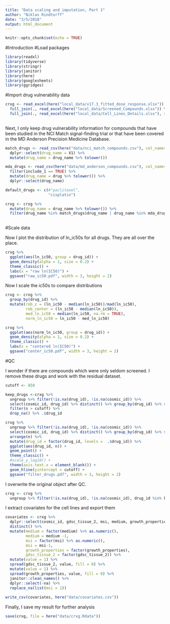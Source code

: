 ```yaml
---
title: "Data scaling and imputation, Part 1"
author: "Niklas Rindtorff"
date: "3/5/2018"
output: html_document
---
```


```r
knitr::opts_chunk$set(echo = TRUE)
```

#Introduction 
#Load packages

```r
library(readxl)
library(tidyverse)
library(stringr)
library(janitor)
library(here)
library(googlesheets)
library(ggridges)
```

#Import drug vulnerability data

```r

crxg <- read_excel(here("local_data/v17.3_fitted_dose_response.xlsx")) %>% dplyr::select(-c(1,2)) %>% `colnames<-`(colnames(.) %>% tolower()) %>%
  full_join(., read_excel(here("local_data/Screened_Compounds.xlsx")) %>% janitor::clean_names()) %>%
  full_join(., read_excel(here("local_data/Cell_Lines_Details.xlsx"), sheet = "Cell line details") %>% `colnames<-`(colnames(.) %>% tolower() %>% str_replace_all(., " ", "_"))  %>%  dplyr::select(c(1,2,8,9,10,11,12,13)) %>% `colnames<-`(c("sample_name", "cosmic_id", "gdsc_tissue_1", "gdsc_tissue_2", "cancer_type", "msi", "medium", "growth_properties")))
  
```

Next, I only keep drug vulnerability information for compounds that have been studied in the NCI Match signal-finding trial or that have been covered in the MD Anderson Precision Medicine Database.

```r
match_drugs <- read_csv(here("data/nci_match_compounds.csv"), col_names = FALSE) %>% 
  dplyr::select(drug_name = X1) %>% 
  mutate(drug_name = drug_name %>% tolower())

mda_drugs <- read_csv(here("data/md_anderson_compounds.csv"), col_names = TRUE) %>% 
  filter(include_1 == TRUE) %>% 
  mutate(drug_name = drug %>% tolower()) %>% 
  dplyr::select(drug_name)

default_drugs <- c(#"paclitaxel",
                   "cisplatin")

crxg <- crxg %>% 
  mutate(drug_name = drug_name %>% tolower()) %>% 
  filter(drug_name %in% match_drugs$drug_name | drug_name %in% mda_drugs$drug_name | drug_name %in% default_drugs)
  
```


#Scale data

Now I plot the distribution of ln_ic50s for all drugs. They are all over the place.

```r
crxg %>% 
  ggplot(aes(ln_ic50, group = drug_id)) + 
  geom_density(alpha = 1, size = 0.2) + 
  theme_classic() + 
  labs(x = "raw ln(IC50)") + 
  ggsave("raw_ic50.pdf", width = 3, height = 2)
```

Now I scale the ic50s to compare distributions

```r
crxg <- crxg %>%
  group_by(drug_id) %>%
  mutate(rob_z = (ln_ic50 - median(ln_ic50))/mad(ln_ic50),
         rob_center = (ln_ic50 - median(ln_ic50)),
         med_ln_ic50 = median(ln_ic50, na.rm = TRUE),
         norm_ln_ic50 = ln_ic50 - med_ln_ic50)

crxg %>% 
  ggplot(aes(norm_ln_ic50, group = drug_id)) + 
  geom_density(alpha = 1, size = 0.2) + 
  theme_classic() + 
  labs(x = "centered ln(IC50)") + 
  ggsave("center_ic50.pdf", width = 3, height = 2)
```


#QC

I wonder if there are compounds which were only seldom screened. I remove these drugs and work with the residual dataset.

```r
cutoff <- 850

keep_drugs <-crxg %>% 
  ungroup %>% filter(!is.na(drug_id), !is.na(cosmic_id)) %>%
  select(cosmic_id, drug_id) %>% distinct() %>% group_by(drug_id) %>% summarise(n = n()) %>% 
  filter(n > cutoff) %>%  
  drop_na() %>% .$drug_id

crxg %>% 
  ungroup %>% filter(!is.na(drug_id), !is.na(cosmic_id)) %>%
  select(cosmic_id, drug_id) %>% distinct() %>% group_by(drug_id) %>% summarise(n = n()) %>% 
  arrange(n) %>%
  mutate(drug_id = factor(drug_id, levels =  .$drug_id)) %>% 
  ggplot(aes(drug_id, n)) + 
  geom_point() + 
  theme_classic() + 
  #scale_y_log10() + 
  theme(axis.text.x = element_blank()) + 
  geom_hline(yintercept = cutoff) + 
  ggsave("filter_drugs.pdf", width = 3, height = 2)
```

I overwrite the original object after QC. 

```r
crxg <- crxg %>% 
  ungroup %>% filter(!is.na(drug_id), !is.na(cosmic_id), drug_id %in% keep_drugs)
```

I extract covariates for the cell lines and export them

```r
covariates <- crxg %>% 
  dplyr::select(cosmic_id, gdsc_tissue_2, msi, medium, growth_properties) %>% 
  distinct() %>%
  mutate(medium = factor(medium) %>% as.numeric(),
         medium = medium -1,
         msi = factor(msi) %>% as.numeric(),
         msi = msi-1, 
         growth_properties = factor(growth_properties),
         gdsc_tissue_2 = factor(gdsc_tissue_2)) %>% 
  mutate(value = 1) %>%
  spread(gdsc_tissue_2, value, fill = 0) %>% 
  mutate(value = 1) %>%
  spread(growth_properties, value, fill = 0) %>% 
  janitor::clean_names() %>% 
  dplyr::select(-na) %>% 
  replace_na(list(msi = 1))
  
write_csv(covariates, here("data/covariates.csv")) 
```

Finally, I save my result for further analysis

```r
save(crxg, file = here("data/crxg.Rdata"))
```


